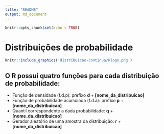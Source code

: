 ```yaml
---
title: "README"
output: md_document
---
```


```r
knitr::opts_chunk$set(echo = TRUE)
```

# Distribuições de probabilidade

```r
knitr::include_graphics('distribuicao-continua/Rlogo.png')
```

## O R possui quatro funções para cada distribuição de probabilidade:

- Função de densidade (f.d.p): prefixo **d** + **[nome_da_distribuicao]**
- Função de probabilidade acumulada (f.d.a): prefixo **p** + **[nome_da_distribuicao]** 
- Quantil correspondente a dada probabilidade: **q** + **[nome_da_distribuicao]**    
- Gerador aleatório de uma amostra da distribuição: **r** + **[nome_da_distribuicao]** 
